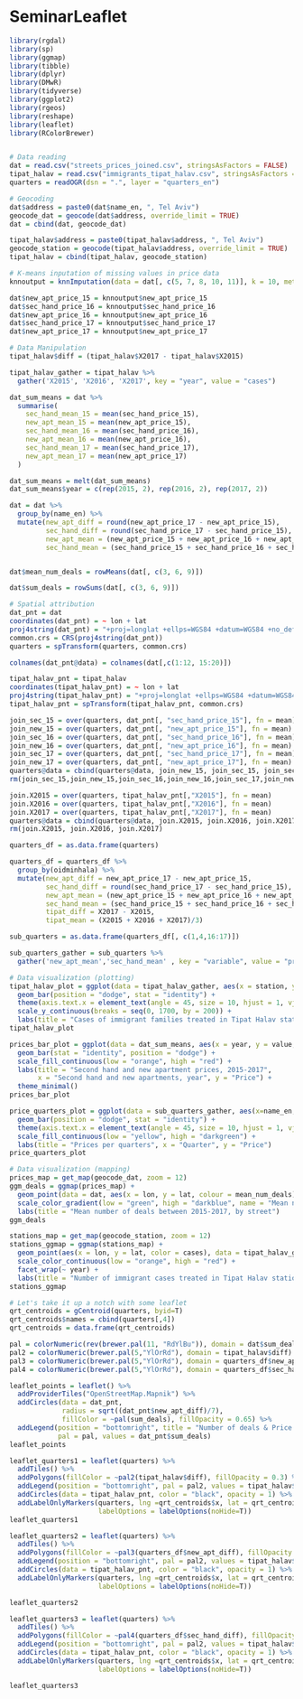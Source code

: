 # SeminarLeaflet


```r
library(rgdal)
library(sp)
library(ggmap)
library(tibble)
library(dplyr)
library(DMwR)
library(tidyverse)
library(ggplot2)
library(rgeos)
library(reshape)
library(leaflet)
library(RColorBrewer)


# Data reading
dat = read.csv("streets_prices_joined.csv", stringsAsFactors = FALSE)
tipat_halav = read.csv("immigrants_tipat_halav.csv", stringsAsFactors = FALSE)
quarters = readOGR(dsn = ".", layer = "quarters_en")

# Geocoding
dat$address = paste0(dat$name_en, ", Tel Aviv")
geocode_dat = geocode(dat$address, override_limit = TRUE)
dat = cbind(dat, geocode_dat)

tipat_halav$address = paste0(tipat_halav$address, ", Tel Aviv")
geocode_station = geocode(tipat_halav$address, override_limit = TRUE)
tipat_halav = cbind(tipat_halav, geocode_station)

# K-means inputation of missing values in price data
knnoutput = knnImputation(data = dat[, c(5, 7, 8, 10, 11)], k = 10, meth = "weighAvg")

dat$new_apt_price_15 = knnoutput$new_apt_price_15
dat$sec_hand_price_16 = knnoutput$sec_hand_price_16
dat$new_apt_price_16 = knnoutput$new_apt_price_16
dat$sec_hand_price_17 = knnoutput$sec_hand_price_17
dat$new_apt_price_17 = knnoutput$new_apt_price_17

# Data Manipulation
tipat_halav$diff = (tipat_halav$X2017 - tipat_halav$X2015)

tipat_halav_gather = tipat_halav %>% 
  gather('X2015', 'X2016', 'X2017', key = "year", value = "cases")

dat_sum_means = dat %>% 
  summarise(
    sec_hand_mean_15 = mean(sec_hand_price_15),
    new_apt_mean_15 = mean(new_apt_price_15),
    sec_hand_mean_16 = mean(sec_hand_price_16),
    new_apt_mean_16 = mean(new_apt_price_16),
    sec_hand_mean_17 = mean(sec_hand_price_17),
    new_apt_mean_17 = mean(new_apt_price_17)
  )

dat_sum_means = melt(dat_sum_means)
dat_sum_means$year = c(rep(2015, 2), rep(2016, 2), rep(2017, 2))

dat = dat %>% 
  group_by(name_en) %>% 
  mutate(new_apt_diff = round(new_apt_price_17 - new_apt_price_15),
         sec_hand_diff = round(sec_hand_price_17 - sec_hand_price_15),
         new_apt_mean = (new_apt_price_15 + new_apt_price_16 + new_apt_price_17)/3,
         sec_hand_mean = (sec_hand_price_15 + sec_hand_price_16 + sec_hand_price_17)/3)


dat$mean_num_deals = rowMeans(dat[, c(3, 6, 9)])

dat$sum_deals = rowSums(dat[, c(3, 6, 9)])

# Spatial attribution
dat_pnt = dat
coordinates(dat_pnt) = ~ lon + lat
proj4string(dat_pnt) = "+proj=longlat +ellps=WGS84 +datum=WGS84 +no_defs"
common.crs = CRS(proj4string(dat_pnt))
quarters = spTransform(quarters, common.crs)

colnames(dat_pnt@data) = colnames(dat[,c(1:12, 15:20)])

tipat_halav_pnt = tipat_halav
coordinates(tipat_halav_pnt) = ~ lon + lat
proj4string(tipat_halav_pnt) = "+proj=longlat +ellps=WGS84 +datum=WGS84 +no_defs"
tipat_halav_pnt = spTransform(tipat_halav_pnt, common.crs)

join_sec_15 = over(quarters, dat_pnt[, "sec_hand_price_15"], fn = mean)
join_new_15 = over(quarters, dat_pnt[, "new_apt_price_15"], fn = mean)
join_sec_16 = over(quarters, dat_pnt[, "sec_hand_price_16"], fn = mean)
join_new_16 = over(quarters, dat_pnt[, "new_apt_price_16"], fn = mean)
join_sec_17 = over(quarters, dat_pnt[, "sec_hand_price_17"], fn = mean)
join_new_17 = over(quarters, dat_pnt[, "new_apt_price_17"], fn = mean)
quarters@data = cbind(quarters@data, join_new_15, join_sec_15, join_sec_16, join_new_16, join_sec_17, join_new_17)
rm(join_sec_15,join_new_15,join_sec_16,join_new_16,join_sec_17,join_new_17)

join.X2015 = over(quarters, tipat_halav_pnt[,"X2015"], fn = mean)
join.X2016 = over(quarters, tipat_halav_pnt[,"X2016"], fn = mean)
join.X2017 = over(quarters, tipat_halav_pnt[,"X2017"], fn = mean)
quarters@data = cbind(quarters@data, join.X2015, join.X2016, join.X2017)
rm(join.X2015, join.X2016, join.X2017)

quarters_df = as.data.frame(quarters)

quarters_df = quarters_df %>% 
  group_by(oidminhala) %>% 
  mutate(new_apt_diff = new_apt_price_17 - new_apt_price_15,
         sec_hand_diff = round(sec_hand_price_17 - sec_hand_price_15),
         new_apt_mean = (new_apt_price_15 + new_apt_price_16 + new_apt_price_17)/3,
         sec_hand_mean = (sec_hand_price_15 + sec_hand_price_16 + sec_hand_price_17)/3,
         tipat_diff = X2017 - X2015,
         tipat_mean = (X2015 + X2016 + X2017)/3)

sub_quarters = as.data.frame(quarters_df[, c(1,4,16:17)])

sub_quarters_gather = sub_quarters %>% 
  gather('new_apt_mean','sec_hand_mean' , key = "variable", value = "prices")

# Data visualization (plotting)
tipat_halav_plot = ggplot(data = tipat_halav_gather, aes(x = station, y = cases, fill = year), na.rm = TRUE) +
  geom_bar(position = "dodge", stat = "identity") +
  theme(axis.text.x = element_text(angle = 45, size = 10, hjust = 1, vjust = 1)) +
  scale_y_continuous(breaks = seq(0, 1700, by = 200)) +
  labs(title = "Cases of immigrant families treated in Tipat Halav stations, 2015-2017")
tipat_halav_plot

prices_bar_plot = ggplot(data = dat_sum_means, aes(x = year, y = value, fill = value, group = variable)) +
  geom_bar(stat = "identity", position = "dodge") +
  scale_fill_continuous(low = "orange", high = "red") +
  labs(title = "Second hand and new apartment prices, 2015-2017",
       x = "Second hand and new apartments, year", y = "Price") +
  theme_minimal()
prices_bar_plot

price_quarters_plot = ggplot(data = sub_quarters_gather, aes(x=name_en, y = prices, fill = prices, group = variable)) +
  geom_bar(position = "dodge", stat = "identity") +
  theme(axis.text.x = element_text(angle = 45, size = 10, hjust = 1, vjust = 1)) +
  scale_fill_continuous(low = "yellow", high = "darkgreen") +
  labs(title = "Prices per quarters", x = "Quarter", y = "Price")
price_quarters_plot

# Data visualization (mapping)
prices_map = get_map(geocode_dat, zoom = 12)
ggm_deals = ggmap(prices_map) +
  geom_point(data = dat, aes(x = lon, y = lat, colour = mean_num_deals)) +
  scale_color_gradient(low = "green", high = "darkblue", name = "Mean number of deals") +
  labs(title = "Mean number of deals between 2015-2017, by street") 
ggm_deals

stations_map = get_map(geocode_station, zoom = 12)
stations_ggmap = ggmap(stations_map) +
  geom_point(aes(x = lon, y = lat, color = cases), data = tipat_halav_gather, size = 3) +
  scale_color_continuous(low = "orange", high = "red") +
  facet_wrap(~ year) +
  labs(title = "Number of immigrant cases treated in Tipat Halav stations, 2015-2017")
stations_ggmap

# Let's take it up a notch with some leaflet
qrt_centroids = gCentroid(quarters, byid=T)
qrt_centroids$names = cbind(quarters[,4])
qrt_centroids = data.frame(qrt_centroids)

pal = colorNumeric(rev(brewer.pal(11, "RdYlBu")), domain = dat$sum_deals)
pal2 = colorNumeric(brewer.pal(5,"YlOrRd"), domain = tipat_halav$diff)
pal3 = colorNumeric(brewer.pal(5,"YlOrRd"), domain = quarters_df$new_apt_diff)
pal4 = colorNumeric(brewer.pal(5,"YlOrRd"), domain = quarters_df$sec_hand_diff)

```



```r
leaflet_points = leaflet() %>% 
  addProviderTiles("OpenStreetMap.Mapnik") %>% 
  addCircles(data = dat_pnt,
             radius = sqrt((dat_pnt$new_apt_diff)/7),
             fillColor = ~pal(sum_deals), fillOpacity = 0.65) %>% 
  addLegend(position = "bottomright", title = "Number of deals & Price differences, 2015-2017",
            pal = pal, values = dat_pnt$sum_deals)
leaflet_points


```

```r
leaflet_quarters1 = leaflet(quarters) %>% 
  addTiles() %>% 
  addPolygons(fillColor = ~pal2(tipat_halav$diff), fillOpacity = 0.3) %>%
  addLegend(position = "bottomright", pal = pal2, values = tipat_halav$diff) %>% 
  addCircles(data = tipat_halav_pnt, color = "black", opacity = 1) %>%
  addLabelOnlyMarkers(quarters, lng =qrt_centroids$x, lat = qrt_centroids$y, label = qrt_centroids$name_en,
                      labelOptions = labelOptions(noHide=T))
leaflet_quarters1

```


```r
leaflet_quarters2 = leaflet(quarters) %>% 
  addTiles() %>% 
  addPolygons(fillColor = ~pal3(quarters_df$new_apt_diff), fillOpacity = 0.3) %>%
  addLegend(position = "bottomright", pal = pal2, values = tipat_halav$diff) %>% 
  addCircles(data = tipat_halav_pnt, color = "black", opacity = 1) %>%
  addLabelOnlyMarkers(quarters, lng =qrt_centroids$x, lat = qrt_centroids$y, label = qrt_centroids$name_en,
                      labelOptions = labelOptions(noHide=T))

leaflet_quarters2

```

```r
leaflet_quarters3 = leaflet(quarters) %>% 
  addTiles() %>% 
  addPolygons(fillColor = ~pal4(quarters_df$sec_hand_diff), fillOpacity = 0.3) %>%
  addLegend(position = "bottomright", pal = pal2, values = tipat_halav$diff) %>% 
  addCircles(data = tipat_halav_pnt, color = "black", opacity = 1) %>%
  addLabelOnlyMarkers(quarters, lng =qrt_centroids$x, lat = qrt_centroids$y, label = qrt_centroids$name_en,
                      labelOptions = labelOptions(noHide=T))

leaflet_quarters3

```
